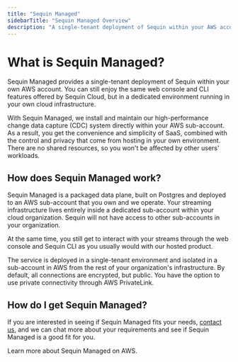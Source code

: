 ```yaml
---
title: "Sequin Managed"
sidebarTitle: "Sequin Managed Overview"
description: "A single-tenant deployment of Sequin within your AWS account"
---
```


# What is Sequin Managed?

Sequin Managed provides a single-tenant deployment of Sequin within your own AWS account. You can still enjoy the same web console and CLI features offered by Sequin Cloud, but in a dedicated environment running in your own cloud infrastructure.

With Sequin Managed, we install and maintain our high-performance change data capture (CDC) system directly within your AWS sub-account. As a result, you get the convenience and simplicity of SaaS, combined with the control and privacy that come from hosting in your own environment. There are no shared resources, so you won't be affected by other users' workloads.

## How does Sequin Managed work?

Sequin Managed is a packaged data plane, built on Postgres and deployed to an AWS sub-account that you own and we operate. Your streaming infrastructure lives entirely inside a dedicated sub-account within your cloud organization. Sequin will not have access to other sub-accounts in your organization.

At the same time, you still get to interact with your streams through the web console and Sequin CLI as you usually would with our hosted product.

The service is deployed in a single-tenant environment and isolated in a sub-account in AWS from the rest of your organization's infrastructure. By default, all connections are encrypted, but public. You have the option to use private connectivity through AWS PrivateLink.

## How do I get Sequin Managed?

If you are interested in seeing if Sequin Managed fits your needs, [contact us](mailto:support@sequinstream.com), and we can chat more about your requirements and see if Sequin Managed is a good fit for you.

<CardGroup cols={1}>
  <Card title="Sequin Managed on Amazon Web Services" icon="aws" href="/sequin-managed/aws">
    Learn more about Sequin Managed on AWS.
  </Card>
</CardGroup>